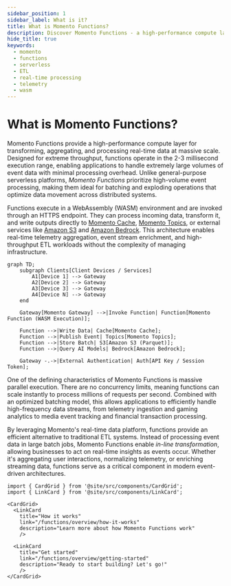```yaml
---
sidebar_position: 1
sidebar_label: What is it?
title: What is Momento Functions?
description: Discover Momento Functions - a high-performance compute layer for real-time data processing at massive scale.
hide_title: true
keywords:
  - momento
  - functions
  - serverless
  - ETL
  - real-time processing
  - telemetry
  - wasm
---
```


# What is Momento Functions?

Momento Functions provide a high-performance compute layer for transforming, aggregating, and processing real-time data at massive scale. Designed for extreme throughput, functions operate in the 2-3 millisecond execution range, enabling applications to handle extremely large volumes of event data with minimal processing overhead. Unlike general-purpose serverless platforms, *Momento Functions* prioritize high-volume event processing, making them ideal for batching and exploding operations that optimize data movement across distributed systems.

Functions execute in a WebAssembly (WASM) environment and are invoked through an HTTPS endpoint. They can process incoming data, transform it, and write outputs directly to [Momento Cache](/cache), [Momento Topics](/topics), or external services like [Amazon S3](/functions/integrations/amazon-s3) and [Amazon Bedrock](/functions/integrations/amazon-bedrock). This architecture enables real-time telemetry aggregation, event stream enrichment, and high-throughput ETL workloads without the complexity of managing infrastructure.

```mermaid
graph TD;
    subgraph Clients[Client Devices / Services]
        A1[Device 1] --> Gateway
        A2[Device 2] --> Gateway
        A3[Device 3] --> Gateway
        A4[Device N] --> Gateway
    end

    Gateway[Momento Gateway] -->|Invoke Function| Function[Momento Function (WASM Execution)];

    Function -->|Write Data| Cache[Momento Cache];
    Function -->|Publish Event| Topics[Momento Topics];
    Function -->|Store Batch| S3[Amazon S3 (Parquet)];
    Function -->|Query AI Models| Bedrock[Amazon Bedrock];

    Gateway -.->|External Authentication| Auth[API Key / Session Token];
```
One of the defining characteristics of Momento Functions is massive parallel execution. There are no concurrency limits, meaning functions can scale instantly to process millions of requests per second. Combined with an optimized batching model, this allows applications to efficiently handle high-frequency data streams, from telemetry ingestion and gaming analytics to media event tracking and financial transaction processing.

By leveraging Momento's real-time data platform, functions provide an efficient alternative to traditional ETL systems. Instead of processing event data in large batch jobs, Momento Functions enable *in-line transformation*, allowing businesses to act on real-time insights as events occur. Whether it's aggregating user interactions, normalizing telemetry, or enriching streaming data, functions serve as a critical component in modern event-driven architectures.

```mdx-code-block
import { CardGrid } from '@site/src/components/CardGrid';
import { LinkCard } from '@site/src/components/LinkCard';

<CardGrid>
  <LinkCard
    title="How it works"
    link="/functions/overview/how-it-works"
    description="Learn more about how Momento Functions work"
    />

  <LinkCard
    title="Get started"
    link="/functions/overview/getting-started"
    description="Ready to start building? Let's go!"
    />
</CardGrid>
```
